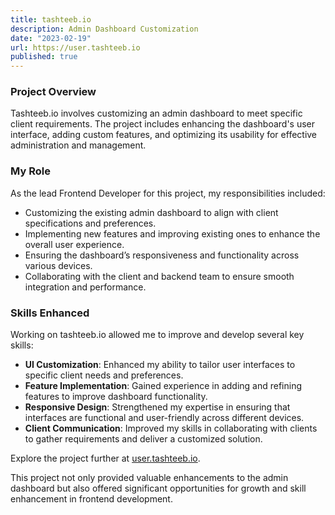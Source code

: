 ```yaml
---
title: tashteeb.io
description: Admin Dashboard Customization
date: "2023-02-19"
url: https://user.tashteeb.io
published: true
---
```


### Project Overview
Tashteeb.io involves customizing an admin dashboard to meet specific client requirements. The project includes enhancing the dashboard's user interface, adding custom features, and optimizing its usability for effective administration and management.

### My Role
As the lead Frontend Developer for this project, my responsibilities included:
- Customizing the existing admin dashboard to align with client specifications and preferences.
- Implementing new features and improving existing ones to enhance the overall user experience.
- Ensuring the dashboard’s responsiveness and functionality across various devices.
- Collaborating with the client and backend team to ensure smooth integration and performance.

### Skills Enhanced
Working on tashteeb.io allowed me to improve and develop several key skills:
- **UI Customization**: Enhanced my ability to tailor user interfaces to specific client needs and preferences.
- **Feature Implementation**: Gained experience in adding and refining features to improve dashboard functionality.
- **Responsive Design**: Strengthened my expertise in ensuring that interfaces are functional and user-friendly across different devices.
- **Client Communication**: Improved my skills in collaborating with clients to gather requirements and deliver a customized solution.

Explore the project further at [user.tashteeb.io](https://user.tashteeb.io).

This project not only provided valuable enhancements to the admin dashboard but also offered significant opportunities for growth and skill enhancement in frontend development.
